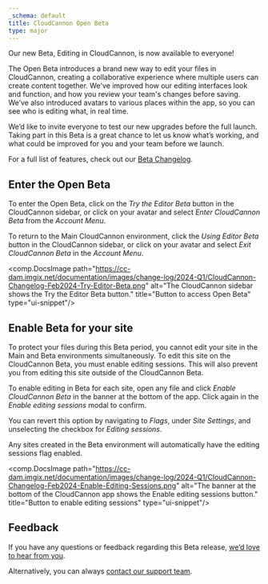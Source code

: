 ```yaml
---
_schema: default
title: CloudCannon Open Beta
type: major
---
```

Our new Beta, Editing in CloudCannon, is now available to everyone!

The Open Beta introduces a brand new way to edit your files in CloudCannon, creating a collaborative experience where multiple users can create content together. We've improved how our editing interfaces look and function, and how you review your team's changes before saving. We’ve also introduced avatars to various places within the app, so you can see who is editing what, in real time.

We’d like to invite everyone to test our new upgrades before the full launch. Taking part in this Beta is a great chance to let us know what’s working, and what could be improved for you and your team before we launch.

For a full list of features, check out our [Beta Changelog](/documentation/articles/beta-changelog/).

## Enter the Open Beta

To enter the Open Beta, click on the *Try the Editor Beta* button in the CloudCannon sidebar, or click on your avatar and select *Enter CloudCannon Beta* from the *Account Menu*.

To return to the Main CloudCannon environment, click the *Using Editor Beta* button in the CloudCannon sidebar, or click on your avatar and select *Exit CloudCannon Beta* in the *Account Menu*.

<comp.DocsImage path="https://cc-dam.imgix.net/documentation/images/change-log/2024-Q1/CloudCannon-Changelog-Feb2024-Try-Editor-Beta.png" alt="The CloudCannon sidebar shows the Try the Editor Beta button." title="Button to access Open Beta" type="ui-snippet"/>

## Enable Beta for your site

To protect your files during this Beta period, you cannot edit your site in the Main and Beta environments simultaneously. To edit this site on the CloudCannon Beta, you must enable editing sessions. This will also prevent you from editing this site outside of the CloudCannon Beta.

To enable editing in Beta for each site, open any file and click *Enable CloudCannon Beta* in the banner at the bottom of the app. Click again in the *Enable editing sessions* modal to confirm.

You can revert this option by navigating to *Flags*, under *Site Settings*, and unselecting the checkbox for *Editing sessions*.

Any sites created in the Beta environment will automatically have the editing sessions flag enabled.

<comp.DocsImage path="https://cc-dam.imgix.net/documentation/images/change-log/2024-Q1/CloudCannon-Changelog-Feb2024-Enable-Editing-Sessions.png" alt="The banner at the bottom of the CloudCannon app shows the Enable editing sessions button." title="Button to enable editing sessions" type="ui-snippet"/>

## Feedback

If you have any questions or feedback regarding this Beta release, <a href="https://forms.gle/1irbni8qYSNCEDDC8" target="_blank" rel="noopener">we’d love to hear from you</a>.

Alternatively, you can always [contact our support team](/support/).